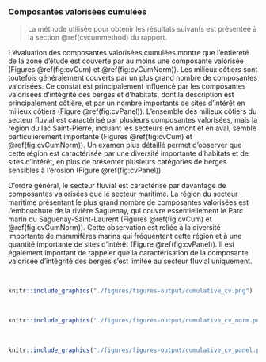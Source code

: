 ### Composantes valorisées cumulées {#cvcumresult}

> La méthode utilisée pour obtenir les résultats suivants est présentée à la section \@ref(cvcummethod) du rapport.

L'évaluation des composantes valorisées cumulées montre que l'entièreté de la zone d'étude est couverte par au moins une composante valorisée (Figures \@ref(fig:cvCum) et \@ref(fig:cvCumNorm)). Les milieux côtiers sont toutefois généralement couverts par un plus grand nombre de composantes valorisées. Ce constat est principalement influencé par les composantes valorisées d'intégrité des berges et d'habitats, dont la description est principalement côtière, et par un nombre importants de sites d'intérêt en milieux côtiers (Figure \@ref(fig:cvPanel)). L'ensemble des milieux côtiers du secteur fluvial est caractérisé par plusieurs composantes valorisées, mais la région du lac Saint-Pierre, incluant les secteurs en amont et en aval, semble particulièrement importante (Figures \@ref(fig:cvCum) et \@ref(fig:cvCumNorm)). Un examen plus détaillé permet d'observer que cette région est caractérisée par une diversité importante d'habitats et de sites d'intérêt, en plus de présenter plusieurs catégories de berges sensibles à l'érosion (Figure \@ref(fig:cvPanel)).

D'ordre général, le secteur fluvial est caractérisé par davantage de composantes valorisées que le secteur maritime. La région du secteur maritime présentant le plus grand nombre de composantes valorisées est l'embouchure de la rivière Saguenay, qui couvre essentiellement le Parc marin du Saguenay-Saint-Laurent (Figures \@ref(fig:cvCum) et \@ref(fig:cvCumNorm)). Cette observation est reliée à la diversité importante de mammifères marins qui fréquentent cette région et à une quantité importante de sites d'intérêt (Figure \@ref(fig:cvPanel)). Il est également important de rappeler que la caractérisation de la composante valorisée d'intégrité des berges s'est limitée au secteur fluvial uniquement.

<br/>

```r
knitr::include_graphics("./figures/figures-output/cumulative_cv.png")
```

<br/>

```r
knitr::include_graphics("./figures/figures-output/cumulative_cv_norm.png")
```

<br/>

```r
knitr::include_graphics("./figures/figures-output/cumulative_cv_panel.png")
```

<br/>
